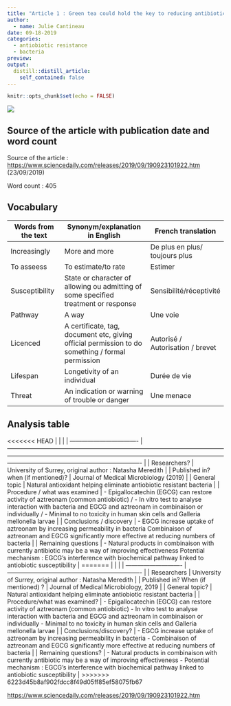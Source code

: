 ```yaml
---
title: "Article 1 : Green tea could hold the key to reducing antibiotic resistance"
author:
  - name: Julie Cantineau
date: 09-18-2019
categories:
  - antiobiotic resistance
  - bacteria
preview: 
output:
  distill::distill_article:
    self_contained: false
---
```


```r
knitr::opts_chunk$set(echo = FALSE)
```


![](/media/sf_shared/projects/Julie-Cantineau-blog/_posts/2019-09-18-article-1/image/greentea.jpg)


## Source of the article with publication date and word count

Source of the article : <https://www.sciencedaily.com/releases/2019/09/190923101922.htm>
(23/09/2019)

Word count : 405

## Vocabulary 

| Words from the text | Synonym/explanation in English | French translation |
| ------------------- | ------------------------------ | -----------------|
| Increasingly   | More and more                  | De plus en plus/ toujours plus       |
| To asseess                    | To estimate/to rate         | Estimer |
| Susceptibility | State or character of allowing ou admitting of some specified treatment or response | Sensibilité/réceptivité |
| Pathway | A way | Une voie |
| Licenced | A certificate, tag, document etc, giving official permission to do something / formal permission | Autorisé / Autorisation / brevet |
| Lifespan | Longetivity of an individual | Durée de vie |
| Threat | An indication or warning of trouble or danger | Une menace

## Analysis table 

<<<<<<< HEAD
|                                    |                                                                                                                                                                                                                                                                                             |
| ---------------------------------- | ------------------------------------------------------------------------------------------------------------------------------------------------------------------------------------------------------------------------------------------------------------------------------------------- |
| Researchers?                       | University of Surrey, original author : Natasha Meredith                                                                                                                                                                                                                                    |
| Published in? when (if mentioned)? | Journal of Medical Microbiology (2019)                                                                                                                                                                                                                                                      |
| General topic                      | Natural antioxidant helping eliminate antiobiotic resistant bacteria                                                                                                                                                                                                                        |
| Procedure / what was examined      | - Epigallocatechin (EGCG) can restore activity of aztreonam (common antiobiotic) / - In vitro test to analyse interaction with bacteria and EGCG and aztreonam in combinaison or individually / - Minimal to no toxicity in human skin cells and Galleria mellonella larvae   |
| Conclusions / discovery            | -       EGCG increase uptake of aztreonam by increasing permeability in bacteria  Combinaison of aztreonam and EGCG significantly more effective at reducing numbers of bacteria                                                                                                            |
| Remaining questions                | -       Natural products in combinaison with currently antibiotic may be a way of improving effectiveness   Potential mechanism : EGCG’s interference with biochemical pathway linked to antiobiotic susceptibility                                                                         |
=======
|                              |                                                                     |
| ---------------------------- | ------------------------------------------------------------------- |
| Researchers                  | University of Surrey, original author : Natasha Meredith            |
| Published in? When (if mentioned) ?               | Journal of Medical Microbiology, 2019                                                       |
| General topic?               |  Natural antioxidant helping eliminate antiobiotic resistant bacteria                      |
| Procedure/what was examined? | -	Epigallocatechin (EGCG) can restore activity of aztreonam (common antiobiotic)                 -	In vitro test to analyse interaction with bacteria and EGCG and aztreonam in combinaison or individually -	Minimal to no toxicity in human skin cells and Galleria mellonella larvae |
| Conclusions/discovery?       |  -	EGCG increase uptake of aztreonam by increasing permeability in bacteria -	Combinaison of aztreonam and EGCG significantly more effective at reducing numbers of bacteria |
| Remaining questions?         | -	Natural products in combinaison with currently antibiotic may be a way of improving effectiveness  -	Potential mechanism : EGCG’s interference with biochemical pathway linked to antiobiotic susceptibility |
>>>>>>> 6223d45b8af902fdcc8f49d05ff85ef58075fb67


<https://www.sciencedaily.com/releases/2019/09/190923101922.htm>



